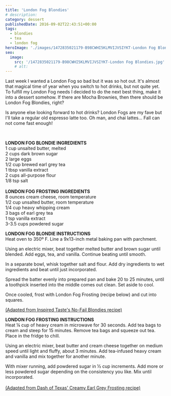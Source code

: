 ```yaml
---
title: 'London Fog Blondies'
# description:
category: dessert
publishedDate: 2016-09-02T22:43:51+00:00
tags:
  - blondies
  - tea
  - london fog
heroImage: './images/1472835021179-B98CWHI5KLMVIJVSIYKT-London Fog Blondies.jpg'
seo:
  image:
    src: '/1472835021179-B98CWHI5KLMVIJVSIYKT-London Fog Blondies.jpg'
    # alt:
---
```



<div class="sqs-html-content">
	<p>
		Last week I wanted a London Fog so bad but it was so hot out. It's almost
		that magical time of year when you switch to hot drinks, but not quite yet.
		To fulfill my London Fog needs I decided to do the next best thing, make it
		into a dessert somehow. If there are Mocha Brownies, then there should be
		London Fog Blondies, right? 
	</p>
</div>
<div
	class="image-block-outer-wrapper layout-caption-below design-layout-inline"
	data-test="image-block-inline-outer-wrapper"
>
	<figure class="sqs-block-image-figure intrinsic">
		<div
			class="image-block-wrapper"
			data-animation-role="image"
			data-animation-override=""
		>
			<div class="sqs-image-shape-container-element has-aspect-ratio">
				<Picture
					src={ContentImage1}
					alt="london fog blondies | sarah makes stuff"
				></Picture>
			</div>
		</div>
	</figure>
</div>
<div
	class="image-block-outer-wrapper layout-caption-below design-layout-inline"
	data-test="image-block-inline-outer-wrapper"
>
	<figure class="sqs-block-image-figure intrinsic">
		<div
			class="image-block-wrapper"
			data-animation-role="image"
			data-animation-override=""
		>
			<div class="sqs-image-shape-container-element has-aspect-ratio">
				<Picture
					src={ContentImage2}
					alt="london fog blondies | sarah makes stuff"
				></Picture>
			</div>
		</div>
	</figure>
</div>
<div
	class="image-block-outer-wrapper layout-caption-below design-layout-inline"
	data-test="image-block-inline-outer-wrapper"
>
	<figure class="sqs-block-image-figure intrinsic">
		<div
			class="image-block-wrapper"
			data-animation-role="image"
			data-animation-override=""
		>
			<div class="sqs-image-shape-container-element has-aspect-ratio">
				<Picture
					src={ContentImage3}
					alt="london fog blondies | sarah makes stuff"
				></Picture>
			</div>
		</div>
	</figure>
</div>
<div
	class="image-block-outer-wrapper layout-caption-below design-layout-inline"
	data-test="image-block-inline-outer-wrapper"
>
	<figure class="sqs-block-image-figure intrinsic">
		<div
			class="image-block-wrapper"
			data-animation-role="image"
			data-animation-override=""
		>
			<div class="sqs-image-shape-container-element has-aspect-ratio">
				<Picture
					src={ContentImage4}
					alt="london fog blondies | sarah makes stuff"
				></Picture>
			</div>
		</div>
	</figure>
</div>
<div
	class="image-block-outer-wrapper layout-caption-below design-layout-inline"
	data-test="image-block-inline-outer-wrapper"
>
	<figure class="sqs-block-image-figure intrinsic">
		<div
			class="image-block-wrapper"
			data-animation-role="image"
			data-animation-override=""
		>
			<div class="sqs-image-shape-container-element has-aspect-ratio">
				<Picture
					src={ContentImage5}
					alt="london fog blondies | sarah makes stuff"
				></Picture>
			</div>
		</div>
	</figure>
</div>
<div
	class="image-block-outer-wrapper layout-caption-below design-layout-inline"
	data-test="image-block-inline-outer-wrapper"
>
	<figure class="sqs-block-image-figure intrinsic">
		<div
			class="image-block-wrapper"
			data-animation-role="image"
			data-animation-override=""
		>
			<div class="sqs-image-shape-container-element has-aspect-ratio">
				<Picture
					src={ContentImage6}
					alt="london fog blondies | sarah makes stuff"
				></Picture>
			</div>
		</div>
	</figure>
</div>
<div class="sqs-html-content">
	<p>
		Is anyone else looking forward to hot drinks? London Fogs are my fave but
		I'll take a regular old espresso latte too. Oh man, and chai lattes... Fall
		can not come fast enough!
	</p>
</div>
<div
	class="image-block-outer-wrapper layout-caption-below design-layout-inline"
	data-test="image-block-inline-outer-wrapper"
>
	<figure class="sqs-block-image-figure intrinsic">
		<div
			class="image-block-wrapper"
			data-animation-role="image"
			data-animation-override=""
		>
			<div class="sqs-image-shape-container-element has-aspect-ratio">
				<Picture
					src={ContentImage7}
					alt="london fog blondies | sarah makes stuff"
				></Picture>
			</div>
		</div>
	</figure>
</div>
<div
	class="image-block-outer-wrapper layout-caption-below design-layout-inline"
	data-test="image-block-inline-outer-wrapper"
>
	<figure class="sqs-block-image-figure intrinsic">
		<div
			class="image-block-wrapper"
			data-animation-role="image"
			data-animation-override=""
		>
			<div class="sqs-image-shape-container-element has-aspect-ratio">
				<Picture
					src={ContentImage8}
					alt="london fog blondies | sarah makes stuff"
				></Picture>
			</div>
		</div>
	</figure>
</div>
<div
	class="image-block-outer-wrapper layout-caption-below design-layout-inline"
	data-test="image-block-inline-outer-wrapper"
>
	<figure class="sqs-block-image-figure intrinsic">
		<div
			class="image-block-wrapper"
			data-animation-role="image"
			data-animation-override=""
		>
			<div class="sqs-image-shape-container-element has-aspect-ratio">
				<Picture
					src={ContentImage9}
					alt="london fog blondies | sarah makes stuff"
				></Picture>
			</div>
		</div>
	</figure>
</div>
<div class="sqs-html-content">
	<p> </p>
	<p>
		<strong>LONDON FOG BLONDIE INGREDIENTS</strong> <br />1 cup unsalted butter,
		melted
		<br />2 cups dark brown sugar
		<br />2 large eggs
		<br />
		1/2 cup brewed earl grey tea
		<br />1 tbsp vanilla extract
		<br />2 cups all-purpose flour
		<br />
		1/8 tsp salt
		<br />
		<br />
		<strong>LONDON FOG FROSTING INGREDIENTS</strong>
		<br />8 ounces cream cheese, room temperature
		<br />
		1/2 cup unsalted butter, room temperature
		<br />
		1/4 cup heavy whipping cream
		<br />3 bags of earl grey tea
		<br />1 tsp vanilla extract
		<br />
		3-3.5 cups powdered sugar
	</p>
	<p>
		<strong>LONDON FOG BLONDIE INSTRUCTIONS</strong>
		<br />
		<span>
			Heat oven to 350º F. Line a 9x13-inch metal baking pan with parchment.
		</span>
	</p>
	<p>
		Using an electric mixer, beat together melted butter and brown sugar until
		blended. Add eggs, tea, and vanilla. Continue beating until smooth.
	</p>
	<p>
		In a separate bowl, whisk together salt and flour. Add dry ingredients to
		wet ingredients and beat until just incorporated.
	</p>
	<p>
		Spread the batter evenly into prepared pan and bake 20 to 25 minutes, until
		a toothpick inserted into the middle comes out clean. Set aside to cool.
	</p>
	<p>
		Once cooled, frost with London Fog Frosting (recipe below) and cut into
		squares. 
	</p>
	<p>
		<a
			target="_blank"
			href="http://www.inspiredtaste.net/23801/no-fail-blondies-recipe/?utm_source=Inspired+Taste+Newsletter&amp;utm_campaign=74f9a8bfa2-New_Look_Test6_22_2013&amp;utm_medium=email&amp;utm_term=0_48920376f7-74f9a8bfa2-313075277"
		>
			(Adapted from Inspired Taste's No-Fail Blondies recipe)
		</a>
	</p>
	<p>
		<strong>LONDON FOG FROSTING INSTRUCTIONS</strong>
		<br />
		Heat ¼ cup of heavy cream in microwave for 30 seconds. Add tea bags to cream
		and steep for 15 minutes. Remove tea bags and squeeze out tea. Place in the
		fridge to chill.
	</p>
	<p>
		Using an electric mixer, beat butter and cream cheese together on medium
		speed until light and fluffy, about 3 minutes. Add tea-infused heavy cream
		and vanilla and mix together for another minute.
	</p>
	<p>
		With mixer running, add powdered sugar in ½ cup increments. Add more or less
		powdered sugar depending on the consistency you like. Mix until
		incorporated. 
		<br />
		<br />
		<a
			target="_blank"
			href="http://www.dashoftexas.com/2016/05/03/lemon-cake-with-creamy-earl-grey-frosting/"
		>
			(Adapted from Dash of Texas' Creamy Earl Grey Frosting recipe)
		</a>
	</p>
</div>
